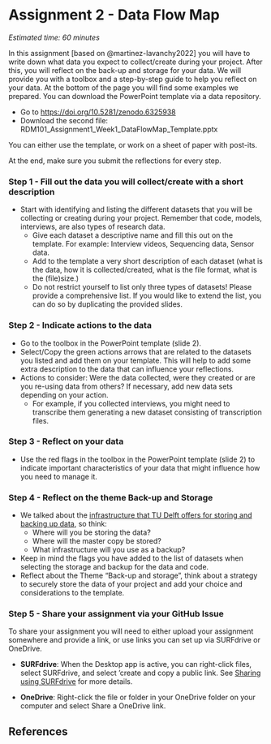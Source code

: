 # Assignment 2 - Data Flow Map {#assignment2}

*Estimated time: 60 minutes*

In this assignment [based on @martinez-lavanchy2022] you will have to write down what data you expect to collect/create during your project. After this, you will reflect on the back-up and storage for your data. We will provide you with a toolbox and a step-by-step guide to help you reflect on your data. At the bottom of the page you will find some examples we prepared. You can download the PowerPoint template via a data repository.

-   Go to <https://doi.org/10.5281/zenodo.6325938>
-   Download the second file: RDM101_Assignment1_Week1_DataFlowMap_Template.pptx

You can either use the template, or work on a sheet of paper with post-its.

At the end, make sure you submit the reflections for every step.

### Step 1 - Fill out the data you will collect/create with a short description {-}

-   Start with identifying and listing the different datasets that you will be collecting or creating during your project. Remember that code, models, interviews, are also  types of research data.
    -   Give each dataset a descriptive name and fill this out on the template. For example: Interview videos, Sequencing data, Sensor data.
    -   Add to the template a very short description of each dataset (what is the data, how it is collected/created, what is the file format, what is the (file)size.)
    -   Do not restrict yourself to list only three types of datasets! Please provide a comprehensive list. If you would like to extend the list, you can do so by duplicating the provided slides.

### Step 2 - Indicate actions to the data {-}

-   Go to the toolbox in the PowerPoint template (slide 2).
-   Select/Copy the green actions arrows that are related to the datasets you listed and add them on your template. This will help to add some extra description to the data that can influence your reflections.
-   Actions to consider: Were the data collected, were they created or are you re-using data from others? If necessary, add new data sets depending on your action.
    -   For example, if you collected interviews, you might need to transcribe them generating a new dataset consisting of transcription files.

### Step 3 - Reflect on your data {-}

-   Use the red flags in the toolbox in the PowerPoint template (slide 2) to indicate important characteristics of your data that might influence how you need to manage it.

### Step 4 - Reflect on the theme Back-up and Storage {-}

-   We talked about the [infrastructure that TU Delft offers for storing and backing up data](https://estherplomp.github.io/TNW-RDM-101/05-Essentials-for-Research-Data.html#research-data-infrastructure-at-tu-delft), so think:
    -   Where will you be storing the data?
    -   Where will the master copy be stored?
    -   What infrastructure will you use as a backup?
-   Keep in mind the flags you have added to the list of datasets when selecting the storage and backup for the data and code.
-   Reflect about the Theme "Back-up and storage", think about a strategy to securely store the data of your project and add your choice and considerations to the template.

### Step 5 - Share your assignment via your GitHub Issue {-}

To share your assignment you will need to either upload your assignment somewhere and provide a link, or use links you can set up via SURFdrive or OneDrive. 

-   **SURFdrive**: When the Desktop app is active, you can right-click files, select SURFdrive, and select 'create and copy a public link. See [Sharing using SURFdrive](https://estherplomp.github.io/TNW-OS-support/posts/data-sharing-SURFdrive/) for more details.

-   **OneDrive**: Right-click the file or folder in your OneDrive folder on your computer and select Share a OneDrive link.

## References {-}
